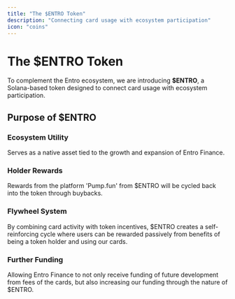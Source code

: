 ```yaml
---
title: "The $ENTRO Token"
description: "Connecting card usage with ecosystem participation"
icon: "coins"
---
```


# The $ENTRO Token

To complement the Entro ecosystem, we are introducing **$ENTRO**, a Solana-based token designed to connect card usage with ecosystem participation.

## Purpose of $ENTRO

### Ecosystem Utility
Serves as a native asset tied to the growth and expansion of Entro Finance.

### Holder Rewards
Rewards from the platform 'Pump.fun' from $ENTRO will be cycled back into the token through buybacks.

### Flywheel System
By combining card activity with token incentives, $ENTRO creates a self-reinforcing cycle where users can be rewarded passively from benefits of being a token holder and using our cards.

### Further Funding
Allowing Entro Finance to not only receive funding of future development from fees of the cards, but also increasing our funding through the nature of $ENTRO.

